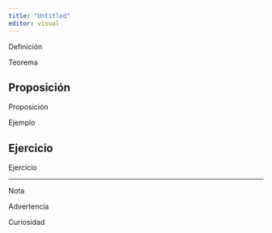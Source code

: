 ```yaml
---
title: "Untitled"
editor: visual
---
```




<i class="bi bi-book"></i> Definición


<i class="bi bi-lightbulb"></i> Teorema




## Proposición


<i class="bi bi-clipboard-check"></i> Proposición


<i class="bi bi-list-task"></i> Ejemplo




## Ejercicio


<i class="bi bi-pencil-square"></i> Ejercicio



------------------------------------------------------------------------


<i class="bi bi-info-circle"></i> Nota


<i class="bi bi-exclamation-triangle"></i> Advertencia

<i class="bi bi-question-circle"></i> Curiosidad

